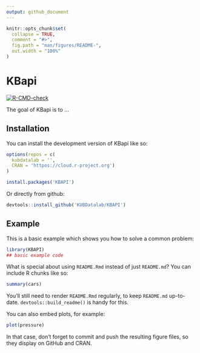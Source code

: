```yaml
---
output: github_document
---
```


<!-- README.md is generated from README.Rmd. Please edit that file -->

```r
knitr::opts_chunk$set(
  collapse = TRUE,
  comment = "#>",
  fig.path = "man/figures/README-",
  out.width = "100%"
)
```

# KBapi

<!-- badges: start -->
[![R-CMD-check](https://github.com/KUBDatalab/KBAPI/actions/workflows/R-CMD-check.yaml/badge.svg)](https://github.com/KUBDatalab/KBAPI/actions/workflows/R-CMD-check.yaml)
<!-- badges: end -->

The goal of KBapi is to ...

## Installation

You can install the development version of KBapi like so:

``` r
options(repos = c(
  kubdatalab = '',
  CRAN = 'httpos://cloud.r-project.org')
)

install.packages('KBAPI')
```

Or directly from github:
``` r
devtools::install_github('KUBDatalab/KBAPI')
```

## Example

This is a basic example which shows you how to solve a common problem:

```r
library(KBAPI)
## basic example code
```

What is special about using `README.Rmd` instead of just `README.md`? You can include R chunks like so:

```r
summary(cars)
```

You'll still need to render `README.Rmd` regularly, to keep `README.md` up-to-date. `devtools::build_readme()` is handy for this.

You can also embed plots, for example:

```r
plot(pressure)
```

In that case, don't forget to commit and push the resulting figure files, so they display on GitHub and CRAN.
